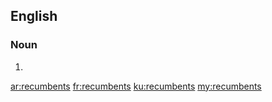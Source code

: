 ==English==

===Noun===
{{head|en}}

# {{plural of|recumbent}}

[[ar:recumbents]]
[[fr:recumbents]]
[[ku:recumbents]]
[[my:recumbents]]